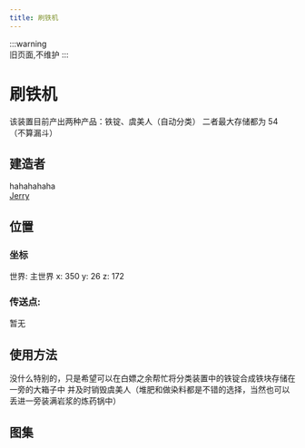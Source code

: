 ```yaml
---
title: 刷铁机
---
```


:::warning  
旧页面,不维护
:::

# 刷铁机

该装置目前产出两种产品：铁锭、虞美人（自动分类）
二者最大存储都为 54 （不算漏斗）

## 建造者  
hahahahaha  
[Jerry](https://www.jerry.ink/)

## 位置  
### 坐标  
世界: 主世界 x: 350 y: 26 z: 172  
### 传送点:  
暂无

## 使用方法  
没什么特别的，只是希望可以在白嫖之余帮忙将分类装置中的铁锭合成铁块存储在一旁的大箱子中
并及时销毁虞美人（堆肥和做染料都是不错的选择，当然也可以丢进一旁装满岩浆的炼药锅中）

## 图集  
